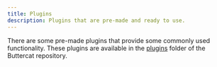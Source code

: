 ```yaml
---
title: Plugins
description: Plugins that are pre-made and ready to use.
---
```


There are some pre-made plugins that provide some commonly used functionality.
These plugins are available in the [plugins](https://github.com/buttercatbot/buttercat/tree/main/plugins) folder of the Buttercat repository.
